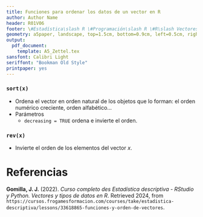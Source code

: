 ```yaml
---
title: Funciones para ordenar los datos de un vector en R
author: Author Name
header: R01V06
footer: \#Estadística\slash R \#Programación\slash R \#R\slash Vectores
geometry: a5paper, landscape, top=1.5cm, bottom=0.9cm, left=0.5cm, right=0.5cm, headsep = 0.5cm, footskip = 12pt
output:
  pdf_document: 
    template: A5_Zettel.tex
sansfont: Calibri Light
seriffont: "Bookman Old Style"
printpaper: yes
---
```

### ```sort(x)```
- Ordena el vector en orden natural de los objetos que lo forman: el orden numérico creciente, orden alfabético...
- Parámetros
  - ```decreasing = TRUE``` ordena e invierte el orden.

### ```rev(x)```
- Invierte el orden de los elementos del vector $x$.

\pagebreak

# Referencias

**Gomilla, J. J.** (2022). _Curso completo des Estadística descriptiva - RStudio y Python. Vectores y tipos de datos en R_. Retrieved 2024, from <code style="word-wrap: break-word;">https://cursos.frogamesformacion.com/courses/take/estadistica-descriptiva/lessons/33618865-funciones-y-orden-de-vectores</code>.